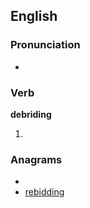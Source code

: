 ==English==

===Pronunciation===
* {{rhymes|aɪdɪŋ}}

===Verb===
'''debriding'''

# {{third-person singular of|[[debride]]}}

===Anagrams===
* {{alphagram|bddegiinr}}
* [[rebidding#English|rebidding]]